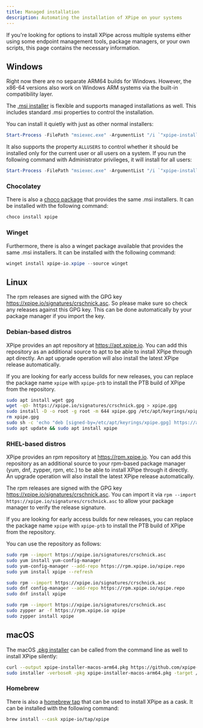 ```yaml
---
title: Managed installation
description: Automating the installation of XPipe on your systems
---
```


If you're looking for options to install XPipe across multiple systems either using some endpoint management tools, package managers, or your own scripts, this page contains the necessary information.

## Windows

<Callout type="info">Right now there are no separate ARM64 builds for Windows. However, the x86-64 versions also work on Windows ARM systems via the built-in compatibility layer.</Callout>

The [.msi installer](https://github.com/xpipe-io/xpipe/releases/latest/download/xpipe-installer-windows-x86_64.msi) is flexible and supports managed installations as well. This includes standard .msi properties to control the installation.

You can install it quietly with just as other normal installers:

```powershell
Start-Process -FilePath "msiexec.exe" -ArgumentList "/i `"xpipe-installer-windows-x86_64.msi`" /qn" -Wait -PassThru
```

It also supports the property `ALLUSERS` to control whether it should be installed only for the current user or all users on a system. If you run the following command with Administrator privileges, it will install for all users:

```powershell
Start-Process -FilePath "msiexec.exe" -ArgumentList "/i `"xpipe-installer-windows-x86_64.msi`" /qn ALLUSERS=1" -Wait -PassThru
```

### Chocolatey

There is also a [choco package](https://community.chocolatey.org/packages/xpipe) that provides the same .msi installers. It can be installed with the following command:

```powershell
choco install xpipe
```

### Winget

Furthermore, there is also a winget package available that provides the same .msi installers. It can be installed with the following command:

```powershell
winget install xpipe-io.xpipe --source winget
```

## Linux

The rpm releases are signed with the GPG key https://xpipe.io/signatures/crschnick.asc. So please make sure so check any releases against this GPG key. This can be done automatically by your package manager if you import the key.

### Debian-based distros

XPipe provides an apt repository at https://apt.xpipe.io. You can add this repository as an additional source to apt to be able to install XPipe through apt directly. An apt upgrade operation will also install the latest XPipe release automatically.

If you are looking for early access builds for new releases, you can replace the package name `xpipe` with `xpipe-ptb` to install the PTB build of XPipe from the repository.

```bash
sudo apt install wget gpg
wget -qO- https://xpipe.io/signatures/crschnick.gpg > xpipe.gpg
sudo install -D -o root -g root -m 644 xpipe.gpg /etc/apt/keyrings/xpipe.gpg
rm xpipe.gpg
sudo sh -c 'echo "deb [signed-by=/etc/apt/keyrings/xpipe.gpg] https://apt.xpipe.io/ stable main" > /etc/apt/sources.list.d/xpipe.list'
sudo apt update && sudo apt install xpipe
```

### RHEL-based distros

XPipe provides an rpm repository at https://rpm.xpipe.io. You can add this repository as an additional source to your rpm-based package manager (yum, dnf, zypper, rpm, etc.) to be able to install XPipe through it directly. An upgrade operation will also install the latest XPipe release automatically.

The rpm releases are signed with the GPG key https://xpipe.io/signatures/crschnick.asc. You can import it via `rpm --import https://xpipe.io/signatures/crschnick.asc` to allow your package manager to verify the release signature.

If you are looking for early access builds for new releases, you can replace the package name `xpipe` with `xpipe-ptb` to install the PTB build of XPipe from the repository.

You can use the repository as follows:

```bash
sudo rpm --import https://xpipe.io/signatures/crschnick.asc
sudo yum install yum-config-manager
sudo yum-config-manager --add-repo https://rpm.xpipe.io/xpipe.repo
sudo yum install xpipe --refresh
```

```bash
sudo rpm --import https://xpipe.io/signatures/crschnick.asc
sudo dnf config-manager --add-repo https://rpm.xpipe.io/xpipe.repo
sudo dnf install xpipe
```

```bash
sudo rpm --import https://xpipe.io/signatures/crschnick.asc
sudo zypper ar -f https://rpm.xpipe.io xpipe
sudo zypper install xpipe
```

## macOS

The macOS [.pkg installer](https://github.com/xpipe-io/xpipe/releases/latest/download/xpipe-installer-macos-arm64.pkg) can be called from the command line as well to install XPipe silently:

```bash
curl --output xpipe-installer-macos-arm64.pkg https://github.com/xpipe-io/xpipe/releases/latest/download/xpipe-installer-macos-arm64.pkg
sudo installer -verboseR -pkg xpipe-installer-macos-arm64.pkg -target /
```

### Homebrew

There is also a [homebrew tap](https://github.com/xpipe-io/homebrew-tap) that can be used to install XPipe as a cask. It can be installed with the following command:

```bash
brew install --cask xpipe-io/tap/xpipe
```
